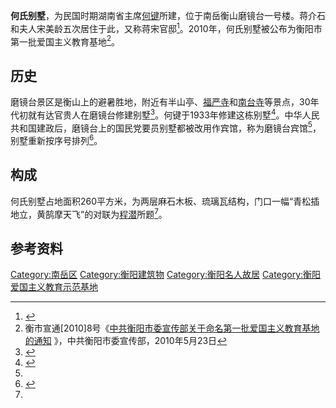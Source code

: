 '''何氏别墅'''，为民国时期湖南省主席[[何键|何键]]所建，位于南岳衡山磨镜台一号楼。蒋介石和夫人宋美龄五次居住于此，又称蒋宋官邸<ref>{{Cite news|url=http://news.sohu.com/20070914/n252141220.shtml|title=昔日蒋宋别墅墙挂对日作战图 衣柜秘通暗道(图)|last=魏|first=恒|date=2007年9月14日|work=中国新闻网|accessdate=|archive-date=2019年3月12日|archive-url=https://web.archive.org/web/20190312203546/http://news.sohu.com/20070914/n252141220.shtml|dead-url=no}}</ref>。2010年，何氏别墅被公布为衡阳市第一批爱国主义教育基地<ref>衡市宣通[2010]8号《[http://www.e0734.com/html/2010/0804/56475.html 中共衡阳市委宣传部关于命名第一批爱国主义教育基地的通知] {{Wayback|url=http://www.e0734.com/html/2010/0804/56475.html |date=20190312203544 }}》，中共衡阳市委宣传部，2010年5月23日</ref>。

== 历史 ==
磨镜台景区是衡山上的避暑胜地，附近有半山亭、[[福严寺|福严寺]]和[[南台寺|南台寺]]等景点，30年代初就有达官贵人在磨镜台修建别墅<ref name=":0">{{Cite book|title=《南岳志》|last=|first=|publisher=湖南出版社|year=1996年|isbn=7543812126|location=|page=238|pages=|chapter=第九篇 旅游}}</ref>。何键于1933年修建这栋别墅<ref name=":1">{{Cite news|url=http://hunan.ifeng.com/hunanspecial/nanyuehengshan/detail_2015_11/24/4589445_0.shtml|title=磨镜台、神秘山洞|last=|first=|date=2015年11月24日|work=磨镜台、神秘山洞|accessdate=|archive-date=2017年6月27日|archive-url=https://web.archive.org/web/20170627194138/http://hunan.ifeng.com/hunanspecial/nanyuehengshan/detail_2015_11/24/4589445_0.shtml|dead-url=no}}</ref>。中华人民共和国建政后，磨镜台上的国民党要员别墅都被改用作宾馆，称为磨镜台宾馆<ref name=":0" />，别墅重新按序号排列<ref>{{Cite news|url=http://help.3g.163.com/16/0912/10/C0OOAQ0I00964JT6.html|title=黄维垂暮之年讲述被俘后的沉浮人生|last=|first=|date=2016年9月12日|work=网易|accessdate=|quote=1987年7月末，全国政协休假团一行30余人，下榻于南岳磨镜台宾馆新建的五号楼。|archive-date=2019年3月12日|archive-url=https://web.archive.org/web/20190312203544/http://help.3g.163.com/16/0912/10/C0OOAQ0I00964JT6.html|dead-url=yes}}</ref>。

== 构成 ==
何氏别墅占地面积260平方米，为两层麻石木板、琉璃瓦结构，门口一幅“青松插地立，黄鹄摩天飞”的对联为[[程潛|程潜]]所题<ref name=":1" />。

== 参考资料 ==
{{Reflist|2}}{{衡阳爱国主义教育示范基地}}
[[Category:南岳区|Category:南岳区]]
[[Category:衡阳建筑物|Category:衡阳建筑物]]
[[Category:衡阳名人故居|Category:衡阳名人故居]]
[[Category:衡阳爱国主义教育示范基地|Category:衡阳爱国主义教育示范基地]]
